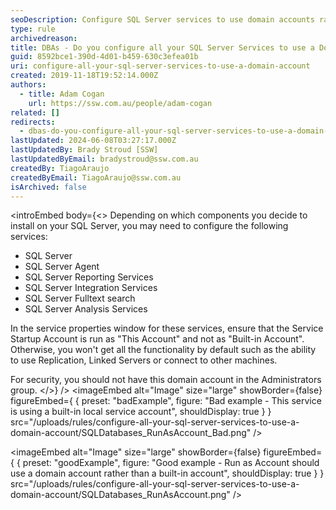 ```yaml
---
seoDescription: Configure SQL Server services to use domain accounts rather than local service accounts to enable features and enhance security.
type: rule
archivedreason:
title: ​DBAs - Do you configure all your SQL Server Services to use a Domain Account rather than a local service account?
guid: 8592bce1-390d-4d01-b459-630c3efea01b
uri: configure-all-your-sql-server-services-to-use-a-domain-account
created: 2019-11-18T19:52:14.000Z
authors:
  - title: Adam Cogan
    url: https://ssw.com.au/people/adam-cogan
related: []
redirects:
  - dbas-do-you-configure-all-your-sql-server-services-to-use-a-domain-account-rather-than-a-local-service-account
lastUpdated: 2024-06-08T03:27:17.000Z
lastUpdatedBy: Brady Stroud [SSW]
lastUpdatedByEmail: bradystroud@ssw.com.au
createdBy: TiagoAraujo
createdByEmail: TiagoAraujo@ssw.com.au
isArchived: false
---
```


<introEmbed
  body={<>
Depending on which components you decide to install on your SQL Server, you may need to configure the following services:

- SQL Server
- SQL Server Agent
- SQL Server Reporting Services
- SQL Server Integration Services
- SQL Server Fulltext search
- SQL Server Analysis Services

In the service properties window for these services, ensure that the Service Startup Account is run as "This Account" and not as "Built-in Account". Otherwise, you won't get all the functionality by default such as the ability to use Replication, Linked Servers or connect to other machines.

For security, you should not have this domain account in the Administrators group.
  </>}
/>
<imageEmbed
  alt="Image"
  size="large"
  showBorder={false}
  figureEmbed={ {
    preset: "badExample",
    figure: "Bad example - This service is using a built-in local service account",
    shouldDisplay: true
  } }
  src="/uploads/rules/configure-all-your-sql-server-services-to-use-a-domain-account/SQLDatabases_RunAsAccount_Bad.png"
/>

<imageEmbed
  alt="Image"
  size="large"
  showBorder={false}
  figureEmbed={ {
    preset: "goodExample",
    figure: "Good example - Run as Account should use a domain account rather than a built-in account",
    shouldDisplay: true
  } }
  src="/uploads/rules/configure-all-your-sql-server-services-to-use-a-domain-account/SQLDatabases_RunAsAccount.png"
/>

